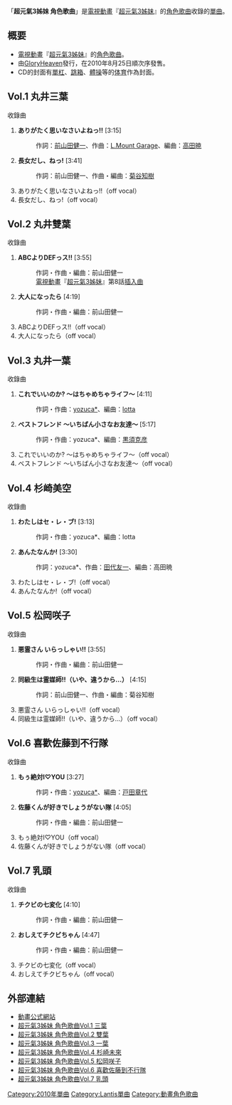 「'''超元氣3姊妹 角色歌曲'''」是[[電視動畫|電視動畫]]『[[超元氣3姊妹|超元氣3姊妹]]』的[[角色歌曲|角色歌曲]]收錄的[[單曲|單曲]]。

== 概要 ==
* [[電視動畫|電視動畫]]『[[超元氣3姊妹|超元氣3姊妹]]』的[[角色歌曲|角色歌曲]]。
* 由[[Lantis|GloryHeaven]]發行，在2010年8月25日順次序發售。
* CD的封面有[[單杠_(體操)|單杠]]、[[跳箱|跳箱]]、[[體操|體操]]等的[[体育|体育]]作為封面。

== Vol.1 丸井三葉 ==
{{Infobox Single 
| Name           = 超元氣3姊妹<br/>角色歌曲Vol.1 三葉
| Artist         = 丸井三葉（[[高垣彩陽|高垣彩陽]]）
| Album          = 
| A-side         = ありがたく思いなさいよねっ!!
| B-side         = 長女だし、ねっ!
| Released       = 2010年8月25日
| Format         = [[單曲|單曲]]
| Recorded       = 2010年<br/>{{JPN}}  
| Genre          = [[J-POP|J-POP]]（[[角色歌曲|角色歌曲]]）
| Length         = 13分08秒
| Label          = [[Lantis|GloryHeaven]]
| Producer       = 
| Writer         = [[前山田健一|前山田健一]]（作詞）<br/>[[L.Mount_Garage|L.Mount Garage]]（作曲 #1）<br/>[[菊谷知樹|菊谷知樹]]（作曲 #2）
| Reviews        = 
| Chart position = * 92位（[[Oricon|Oricon]]）
| Certification  = 
| Last single    = [[みっつ数えて大集合!|みっつ数えて大集合!]]<br/> （2010年）
| This single    = '''超元氣3姊妹 角色歌曲Vol.1 三葉''' <br/> （2010年）
| Next single    = [[まさか三卵性!?|まさか三卵性!?]]<br/>（2010年）
| Misc           = 
}}

;收錄曲
# '''ありがたく思いなさいよねっ!!''' [3:15]
#: 作詞：[[前山田健一|前山田健一]]、作曲：[[L.Mount_Garage|L.Mount Garage]]、編曲：[[高田暁|高田暁]]
# '''長女だし、ねっ!''' [3:41]
#: 作詞：前山田健一、作曲・編曲：[[菊谷知樹|菊谷知樹]]
# ありがたく思いなさいよねっ!!（off vocal）
# 長女だし、ねっ!（off vocal）
{{clear}}

== Vol.2 丸井雙葉 ==
{{Infobox Single
| Name           = 超元氣3姊妹<br/>角色歌曲Vol.2 雙葉
| Artist         = 丸井雙葉（[[明坂聰美|明坂聰美]]）
| Album          = 
| A-side         = ABCよりDEFっス!!
| B-side         = 大人になったら
| Released       = 2010年8月25日
| Format         = 單曲
| Recorded       = 2010年<br/>{{JPN}}  
| Genre          = J-POP<br/>（[[動畫歌曲|動畫歌曲]]）<br/>（角色歌曲）
| Length         = 15分44秒
| Label          = GloryHeaven
| Producer       = 
| Writer         = 前山田健一（作詞、作曲）
| Reviews        = 
| Chart position = * 93位（Oricon）
| Certification  = 
| Last single    = みっつ数えて大集合!<br/> （2010年）
| This single    = '''超元氣3姊妹 角色歌曲Vol.2 雙葉''' <br/> （2010年）
| Next single    = まさか三卵性!?<br/>（2010年）
| Misc           = 
}}

;收錄曲
# '''ABCよりDEFっス!!''' [3:55]
#: 作詞・作曲・編曲：前山田健一
#: [[電視動畫|電視動畫]]『[[超元氣3姊妹|超元氣3姊妹]]』第8話[[插入曲|插入曲]]
# '''大人になったら''' [4:19]
#: 作詞・作曲・編曲：前山田健一
# ABCよりDEFっス!!（off vocal）
# 大人になったら（off vocal）
{{clear}}

== Vol.3 丸井一葉 ==
{{Infobox Single 
| Name           = 超元氣3姊<br/>角色歌曲Vol.3 一葉
| Artist         = 丸井一葉（[[戸松遥|戸松遥]]）
| Album          = 
| A-side         = これでいいのか? 〜はちゃめちゃライフ〜
| B-side         = ベストフレンド 〜いちばん小さなお友達〜
| Released       = 2010年8月25日
| Format         = 單曲
| Recorded       = 2010年<br/>{{JPN}}  
| Genre          = J-POP（角色歌曲）
| Length         = 18分52秒
| Label          = GloryHeaven
| Producer       = 
| Writer         = [[yozuca*|yozuca*]]（作詞、作曲）
| Reviews        = 
| Chart position = * 91位（Oricon）
| Certification  = 
| Last single    = みっつ数えて大集合!<br/> （2010年）
| This single    = '''超元氣3姊 角色歌曲Vol.3 一葉''' <br/> （2010年）
| Next single    = まさか三卵性!?<br/>（2010年）
| Misc           = 
}}

;收錄曲
# '''これでいいのか? 〜はちゃめちゃライフ〜''' [4:11]
#: 作詞・作曲：[[yozuca*|yozuca*]]、編曲：[[lotta|lotta]]
# '''ベストフレンド 〜いちばん小さなお友達〜''' [5:17]
#: 作詞・作曲：yozuca*、編曲：[[黒須克彦|黒須克彦]]
# これでいいのか? 〜はちゃめちゃライフ〜（off vocal）
# ベストフレンド 〜いちばん小さなお友達〜（off vocal）
{{clear}}

== Vol.4  杉崎美空 ==
{{Infobox Single 
| Name           = 超元氣3姊妹<br/>角色歌曲Vol.4 杉崎美空
| Artist         = 杉崎美空（[[齋藤千和|齋藤千和]]）
| Album          = 
| A-side         = わたしはセ・レ・ブ!
| B-side         = あんたなんか!
| Released       = 2010年10月27日
| Format         = 單曲
| Recorded       = 2010年<br/>{{JPN}}  
| Genre          = J-POP（角色歌曲）
| Length         = 13分21秒
| Label          = GloryHeaven
| Producer       = 
| Writer         = [[yozuca*|yozuca*]]（作詞、作曲 #1）<br/>[[田代友一|田代友一]]（作曲 #2）
| Reviews        = 
| Chart position = * 142位（Oricon）
| Certification  = 
| Last single    = 
| This single    = '''超元氣3姊妹 角色歌曲Vol.4 杉崎美空''' <br/> （2010年）
| Next single    = -
| Misc           = 
}}

;收錄曲
# '''わたしはセ・レ・ブ!''' [3:13]
#: 作詞・作曲：yozuca*、編曲：lotta
# '''あんたなんか!''' [3:30]
#: 作詞：yozuca*、作曲：[[田代友一|田代友一]]、編曲：高田暁
# わたしはセ・レ・ブ!（off vocal）
# あんたなんか!（off vocal）
{{clear}}

== Vol.5 松岡咲子 ==
{{Infobox Single 
| Name           = 超元氣3姊妹<br/>角色歌曲Vol.5 松岡咲子
| Artist         = 松岡咲子（[[葉山いくみ|葉山いくみ]]）
| Album          = 
| A-side         = 悪霊さん いらっしゃい!!
| B-side         = 同級生は霊媒師!!（いや、違うから…）　
| Released       = 2010年10月27日
| Format         = 單曲
| Recorded       = 2010年<br/>{{JPN}}  
| Genre          = J-POP（角色歌曲）
| Length         = 15分37秒
| Label          = GloryHeaven
| Producer       = 
| Writer         = 前山田健一（作詞、作曲 #1）<br/>菊谷知樹（作曲 #2）
| Reviews        = 
| Chart position = * 141位（Oricon）
| Certification  = 
| Last single    = 
| This single    = '''超元氣3姊妹 角色歌曲グVol.5 松岡咲子''' <br/> （2010年）
| Next single    = -
| Misc           = 
}}

;收錄曲
# '''悪霊さん いらっしゃい!!''' [3:55]
#: 作詞・作曲・編曲：前山田健一
# ''' 同級生は霊媒師!!（いや、違うから…）''' [4:15]
#: 作詞：前山田健一、作曲・編曲：菊谷知樹
# 悪霊さん いらっしゃい!!（off vocal）
# 同級生は霊媒師!!（いや、違うから…）（off vocal）
{{clear}}

== Vol.6  喜歡佐藤到不行隊 ==
{{Infobox Single
| Name           = 超元氣3姊妹<br/>角色歌曲Vol.6<br/>喜歡佐藤到不行隊
| Artist         = 喜歡佐藤到不行隊（[[茅原實里|茅原實里]]、[[井口裕香|井口裕香]]、[[内田彩|内田彩]]）
| Album          = 
| A-side         = もぅ絶対I♡YOU
| B-side         = 佐藤くんが好きでしょうがない隊
| Released       = 2010年11月24日
| Format         = 單曲
| Recorded       = 2010年<br/>{{JPN}}  
| Genre          = J-POP（角色歌曲）
| Length         = 15分01秒
| Label          = GloryHeaven
| Producer       = 
| Writer         = yozuca*（作詞・作曲 #1）<br/>前山田健一（作詞・作曲 #2）
| Reviews        = 
| Chart position =
| Certification  = 
| Last single    = 
| This single    = '''超元氣3姊妹 角色歌曲Vol.6 喜歡佐藤到不行隊''' <br/> （2010年）
| Next single    = -
| Misc           = 
}}

; 收錄曲
# '''もぅ絶対I♡YOU''' [3:27]
#: 作詞・作曲：[[yozuca*|yozuca*]]、編曲：[[戸田章代|戸田章代]]
# '''佐藤くんが好きでしょうがない隊''' [4:05]
#: 作詞・作曲・編曲：前山田健一
# もぅ絶対I♡YOU（off vocal）
# 佐藤くんが好きでしょうがない隊（off vocal）
{{clear}}

== Vol.7 乳頭 ==
{{Infobox Single 
| Name           = 超元氣3姊妹<br/>角色歌曲Vol.7 乳頭
| Artist         = 乳頭（[[齋藤桃子|齋藤桃子]]）
| Album          = 
| A-side         = チクビの七変化
| B-side         = 
| Released       = 2010年11月24日
| Format         = 單曲
| Recorded       = 2010年<br/>{{JPN}}  
| Genre          = J-POP（角色歌曲）
| Length         = 17分49秒
| Label          = GloryHeaven
| Producer       = 
| Writer         = 前山田健一（作詞・作曲）
| Reviews        = 
| Chart position =
| Certification  = 
| Last single    = 
| This single    = '''超元氣3姊妹 角色歌曲Vol.7 乳頭''' <br/> （2010年）
| Next single    = -
| Misc           = 
}}

; 收錄曲
# '''チクビの七変化''' [4:10]
#: 作詞・作曲・編曲：前山田健一
# '''おしえてチクビちゃん''' [4:47]
#: 作詞・作曲・編曲：前山田健一
# チクビの七変化（off vocal）
# おしえてチクビちゃん（off vocal）
{{clear}}

== 外部連結 ==
* [http://www.mitsudomoe-anime.com/ 動畫公式網站]
* [http://lantis.jp/new-release/data.php?id=5644c0c1aced6f58a70ce70a5fdeb745 超元氣3姊妹 角色歌曲Vol.1 三葉]
* [http://lantis.jp/new-release/data.php?id=21b029509bbdef1bb958f3f4fe0680e9 超元氣3姊妹 角色歌曲Vol.2 雙葉]
* [http://lantis.jp/new-release/data.php?id=4d6281e4c6026e20bd63ff47891adfea 超元氣3姊妹 角色歌曲Vol.3 一葉]
* [http://lantis.jp/new-release/data.php?id=5f6dcdacf79074044ddaa5c3e0ea3f66 超元氣3姊妹 角色歌曲Vol.4 杉崎未來]
* [http://lantis.jp/new-release/data.php?id=9afad09ab666b599b2baade052405bce 超元氣3姊妹 角色歌曲Vol.5 松岡咲子]
* [http://lantis.jp/new-release/data.php?id=cd113a48785f75890eea15629c878458 超元氣3姊妹 角色歌曲Vol.6 喜歡佐藤到不行隊]
* [http://lantis.jp/new-release/data.php?id=f288973ac56f6d6b5ced53774bf2eaed 超元氣3姊妹 角色歌曲Vol.7 乳頭]

[[Category:2010年單曲|Category:2010年單曲]]
[[Category:Lantis單曲|Category:Lantis單曲]]
[[Category:動畫角色歌曲|Category:動畫角色歌曲]]